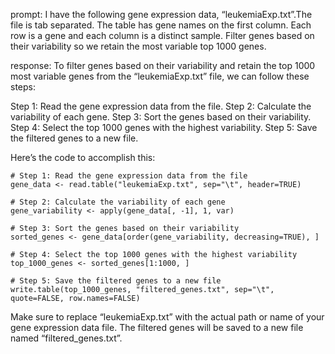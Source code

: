 prompt:
I have the following gene expression data, "leukemiaExp.txt".The file is tab separated. The table has gene names on the first column. Each row is a gene and each column is a distinct sample.  Filter genes based on their variability so we retain the most variable top 1000 genes. 

response:
To filter genes based on their variability and retain the top 1000 most variable genes from the "leukemiaExp.txt" file, we can follow these steps:

Step 1: Read the gene expression data from the file.
Step 2: Calculate the variability of each gene.
Step 3: Sort the genes based on their variability.
Step 4: Select the top 1000 genes with the highest variability.
Step 5: Save the filtered genes to a new file.

Here's the code to accomplish this:

```
# Step 1: Read the gene expression data from the file
gene_data <- read.table("leukemiaExp.txt", sep="\t", header=TRUE)

# Step 2: Calculate the variability of each gene
gene_variability <- apply(gene_data[, -1], 1, var)

# Step 3: Sort the genes based on their variability
sorted_genes <- gene_data[order(gene_variability, decreasing=TRUE), ]

# Step 4: Select the top 1000 genes with the highest variability
top_1000_genes <- sorted_genes[1:1000, ]

# Step 5: Save the filtered genes to a new file
write.table(top_1000_genes, "filtered_genes.txt", sep="\t", quote=FALSE, row.names=FALSE)
```

Make sure to replace "leukemiaExp.txt" with the actual path or name of your gene expression data file. The filtered genes will be saved to a new file named "filtered_genes.txt".
